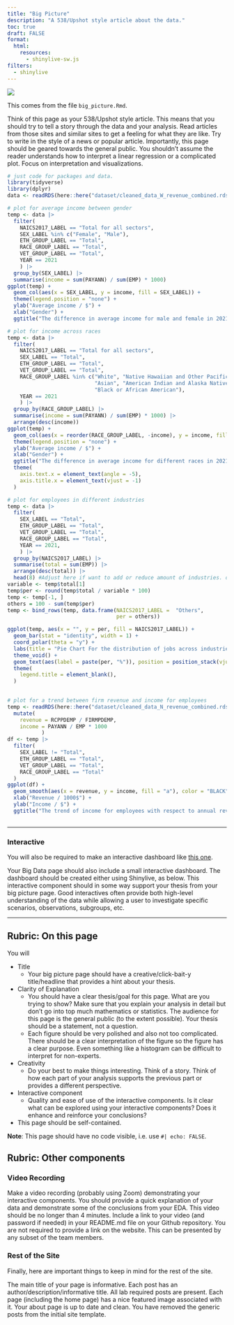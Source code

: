 ```yaml
---
title: "Big Picture"
description: "A 538/Upshot style article about the data."
toc: true
draft: FALSE
format:
  html:
    resources: 
      - shinylive-sw.js
filters:
  - shinylive
---
```


![](images/The_Big_Picture_2.jpeg)

This comes from the file `big_picture.Rmd`.

Think of this page as your 538/Upshot style article. This means that you should try to tell a story through the data and your analysis. Read articles from those sites and similar sites to get a feeling for what they are like. Try to write in the style of a news or popular article. Importantly, this page should be geared towards the general public. You shouldn't assume the reader understands how to interpret a linear regression or a complicated plot. Focus on interpretation and visualizations.

```r
# just code for packages and data.
library(tidyverse)
library(dplyr)
data <- readRDS(here::here("dataset/cleaned_data_W_revenue_combined.rds"))
```

```r
# plot for average income between gender
temp <- data |>
  filter(
    NAICS2017_LABEL == "Total for all sectors",
    SEX_LABEL %in% c("Female", "Male"),
    ETH_GROUP_LABEL == "Total",
    RACE_GROUP_LABEL == "Total",
    VET_GROUP_LABEL == "Total",
    YEAR == 2021
    ) |>
  group_by(SEX_LABEL) |>
  summarise(income = sum(PAYANN) / sum(EMP) * 1000)
ggplot(temp) +
  geom_col(aes(x = SEX_LABEL, y = income, fill = SEX_LABEL)) +
  theme(legend.position = "none") +
  ylab("Average income / $") +
  xlab("Gender") +
  ggtitle("The difference in average income for male and female in 2021")
```
```r
# plot for income across races
temp <- data |>
  filter(
    NAICS2017_LABEL == "Total for all sectors",
    SEX_LABEL == "Total",
    ETH_GROUP_LABEL == "Total",
    VET_GROUP_LABEL == "Total",
    RACE_GROUP_LABEL %in% c("White", "Native Hawaiian and Other Pacific Islander",
                            "Asian", "American Indian and Alaska Native",
                            "Black or African American"),
    YEAR == 2021
    ) |>
  group_by(RACE_GROUP_LABEL) |>
  summarise(income = sum(PAYANN) / sum(EMP) * 1000) |>
  arrange(desc(income))
ggplot(temp) +
  geom_col(aes(x = reorder(RACE_GROUP_LABEL, -income), y = income, fill = RACE_GROUP_LABEL)) +
  theme(legend.position = "none") +
  ylab("Average income / $") +
  xlab("Gender") +
  ggtitle("The difference in average income for different races in 2021") +
  theme(
    axis.text.x = element_text(angle = -5),
    axis.title.x = element_text(vjust = -1)
  )
```
```r
# plot for employees in different industries
temp <- data |>
  filter(
    SEX_LABEL == "Total",
    ETH_GROUP_LABEL == "Total",
    VET_GROUP_LABEL == "Total",
    RACE_GROUP_LABEL == "Total",
    YEAR == 2021,
    ) |>
  group_by(NAICS2017_LABEL) |>
  summarise(total = sum(EMP)) |>
  arrange(desc(total)) |>
  head(8) #Adjust here if want to add or reduce amount of industries. defaulted at 8 categories
variable <- temp$total[1]
temp$per <- round(temp$total / variable * 100)
temp <- temp[-1, ]
others = 100 - sum(temp$per)
temp <- bind_rows(temp, data.frame(NAICS2017_LABEL =  "Others",
                                   per = others))

ggplot(temp, aes(x = "", y = per, fill = NAICS2017_LABEL)) +
  geom_bar(stat = "identity", width = 1) +
  coord_polar(theta = "y") +
  labs(title = "Pie Chart For the distribution of jobs across industries") +
  theme_void() +
  geom_text(aes(label = paste(per, "%")), position = position_stack(vjust = 0.5), color = "white") +
  theme(
    legend.title = element_blank(),
  )
  
```
```r
# plot for a trend between firm revenue and income for employees
temp <- readRDS(here::here("dataset/cleaned_data_N_revenue_combined.rds")) |>
  mutate(
    revenue = RCPPDEMP / FIRMPDEMP,
    income = PAYANN / EMP * 1000
           )
df <- temp |>
  filter(
    SEX_LABEL != "Total",
    ETH_GROUP_LABEL == "Total",
    VET_GROUP_LABEL == "Total",
    RACE_GROUP_LABEL == "Total"
  )
ggplot(df) +
  geom_smooth(aes(x = revenue, y = income, fill = "a"), color = "BLACK", linetype = "dashed") +
  xlab("Revenue / 1000$") +
  ylab("Income / $") +
  ggtitle("The trend of income for employees with respect to annual revenue of firms")
  

```

---


### Interactive

You will also be required to make an interactive dashboard like [this one](/flex/flex.html).

Your Big Data page should also include a small interactive dashboard. The dashboard should be created either using Shinylive, as below. This interactive component should in some way support your thesis from your big picture page. Good interactives often provide both high-level understanding of the data while allowing a user to investigate specific scenarios, observations, subgroups, etc.


---

## Rubric: On this page

You will

* Title
  * Your big picture page should have a creative/click-bait-y title/headline that provides a hint about your thesis.
* Clarity of Explanation
  * You should have a clear thesis/goal for this page. What are you trying to show? Make sure that you explain your analysis in detail but don't go into top much mathematics or statistics. The audience for this page is the general public (to the extent possible). Your thesis should be a statement, not a question.
  * Each figure should be very polished and also not too complicated. There should be a clear interpretation of the figure so the figure has a clear purpose. Even something like a histogram can be difficult to interpret for non-experts.
* Creativity
  * Do your best to make things interesting. Think of a story. Think of how each part of your analysis supports the previous part or provides a different perspective.
* Interactive component
  * Quality and ease of use of the interactive components.
Is it clear what can be explored using your interactive components?
Does it enhance and reinforce your conclusions?
* This page should be self-contained.
  
**Note**: This page should have no code visible, i.e. use `#| echo: FALSE`.  




## Rubric: Other components

### Video Recording

Make a video recording (probably using Zoom) demonstrating your interactive components.
You should provide a quick explanation of your data and demonstrate some of the conclusions from your EDA.
This video should be no longer than 4 minutes.
Include a link to your video (and password if needed) in your README.md file on your Github repository. You are not required to provide a link on the website.
This can be presented by any subset of the team members.


### Rest of the Site

Finally, here are important things to keep in mind for the rest of the site. 

The main title of your page is informative.
Each post has an author/description/informative title.
All lab required posts are present.
Each page (including the home page) has a nice featured image associated with it.
Your about page is up to date and clean.
You have removed the generic posts from the initial site template.
